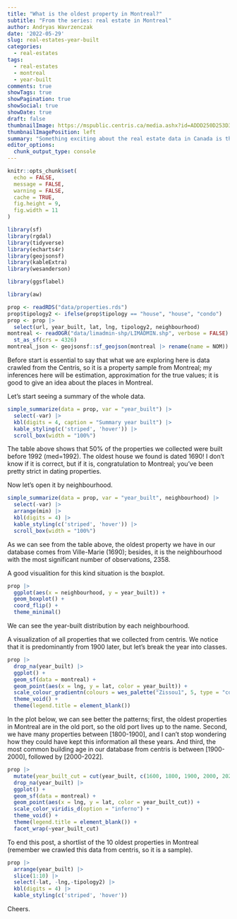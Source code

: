 ```yaml
---
title: "What is the oldest property in Montreal?"
subtitle: "From the series: real estate in Montreal"
author: Andryas Wavrzenczak
date: '2022-05-29'
slug: real-estates-year-built
categories:
  - real-estates
tags:
  - real-estates
  - montreal
  - year-built
comments: true
showTags: true
showPagination: true
showSocial: true
showDate: true
draft: false
thumbnailImage: https://mspublic.centris.ca/media.ashx?id=ADDD250D253D373D1B5EA62DE0&t=pi&sm=m&w=1024&h=1024
thumbnailImagePosition: left
summary: "Something exciting about the real estate data in Canada is that most of the  websites give the year built of each property, and through this, we will see  where the oldest part of Montreal is. Is the old port really old?"
editor_options: 
  chunk_output_type: console
---
```


```r
knitr::opts_chunk$set(
  echo = FALSE,
  message = FALSE,
  warning = FALSE,
  cache = TRUE,
  fig.height = 9,
  fig.width = 11
)
```

```r
library(sf)
library(rgdal)
library(tidyverse)
library(echarts4r)
library(geojsonsf)
library(kableExtra)
library(wesanderson)

library(ggsflabel)

library(aw)

prop <- readRDS("data/properties.rds")
prop$tipology2 <- ifelse(prop$tipology == "house", "house", "condo")
prop <- prop |>
  select(url, year_built, lat, lng, tipology2, neighbourhood)
montreal <- readOGR("data/limadmin-shp/LIMADMIN.shp", verbose = FALSE) |>
  st_as_sf(crs = 4326)
montreal_json <- geojsonsf::sf_geojson(montreal |> rename(name = NOM))
```


Before start is essential to say that what we are exploring here is data crawled
from the Centris, so it is a property sample from Montreal; my inferences here 
will be estimation, approximation for the true values; it is good to give an 
idea about the places in Montreal.

Let's start seeing a summary of the whole data.

```r
simple_summarize(data = prop, var = "year_built") |>
  select(-var) |>
  kbl(digits = 4, caption = "Summary year built") |>
  kable_styling(c('striped', 'hover')) |>
  scroll_box(width = "100%")
```

The table above shows that 50% of the properties we collected were built before 
1992 (med=1992). The oldest house we found is dated 1690! I don't know if it is 
correct, but if it is, congratulation to Montreal; you've been pretty strict in 
dating properties.

Now let's open it by neighbourhood.

```r
simple_summarize(data = prop, var = "year_built", neighbourhood) |>
  select(-var) |>
  arrange(min) |>
  kbl(digits = 4) |>
  kable_styling(c('striped', 'hover')) |>
  scroll_box(width = "100%")
```

As we can see from the table above, the oldest property we have in our database
comes from Ville-Marie (1690); besides, it is the neighbourhood with the most 
significant number of observations, 2358.

A good visualition for this kind situation is the boxplot.

```r
prop |>
  ggplot(aes(x = neighbourhood, y = year_built)) +
  geom_boxplot() +
  coord_flip() +
  theme_minimal()
```

We can see the year-built distribution by each neighbourhood.

A visualization of all properties that we collected from centris. We notice 
that it is predominantly from 1900 later, but let's break the year into classes.

```r
prop |>
  drop_na(year_built) |> 
  ggplot() +
  geom_sf(data = montreal) +
  geom_point(aes(x = lng, y = lat, color = year_built)) +
  scale_colour_gradientn(colours = wes_palette("Zissou1", 5, type = "continuous")) +
  theme_void() +
  theme(legend.title = element_blank())
```

In the plot below, we can see better the patterns; first, the oldest properties 
in Montreal are in the old port, so the old port lives up to the name. Second, 
we have many properties between [1800-1900], and I can't stop wondering how 
they could have kept this information all these years. And third, the most 
common building age in our database from centris is between [1900-2000], 
followed by [2000-2022].  

```r
prop |>
  mutate(year_built_cut = cut(year_built, c(1600, 1800, 1900, 2000, 2022), dig.lab = 10)) |>
  drop_na(year_built) |>
  ggplot() +
  geom_sf(data = montreal) +
  geom_point(aes(x = lng, y = lat, color = year_built_cut)) +
  scale_color_viridis_d(option = "inferno") +
  theme_void() +
  theme(legend.title = element_blank()) +
  facet_wrap(~year_built_cut)
```

To end this post, a shortlist of the 10 oldest properties in Montreal (remember 
we crawled this data from centris, so it is a sample).

```r
prop |>
  arrange(year_built) |>
  slice(1:10) |>
  select(-lat, -lng,-tipology2) |> 
  kbl(digits = 4) |>
  kable_styling(c('striped', 'hover'))
```

Cheers.